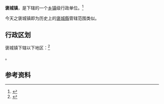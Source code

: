 {{中国乡级行政区|61/07/25/107/000}}

'''褒城镇'''，是{{PRC admin/fullname|61/07/25/107/000|3}}下辖的一个[[乡镇|乡镇]]级行政单位。<ref>{{PRC admin/ref sgc|{{PRC admin/parent|61/07/25/107/000}}}}</ref>


今天之褒城镇即为历史上的[[褒城縣|褒城縣]]管辖范围类似。

== 行政区划 ==

褒城镇下辖以下地区：<ref>{{PRC admin/ref sgc|61/07/25/107/000}}</ref>

{{PRC admin/children|61/07/25/107/000}}。

== 参考资料 ==

{{reflist}}

{{行政区划小作品}}
{{PRC admin/navcat|61/07/25/107/000}}